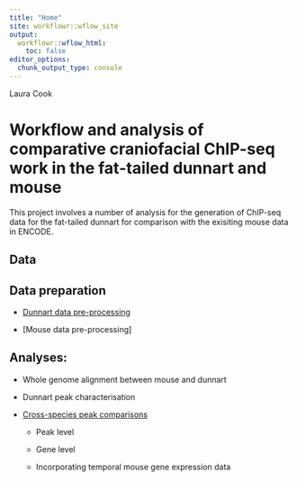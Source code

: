 ```yaml
---
title: "Home"
site: workflowr::wflow_site
output:
  workflowr::wflow_html:
    toc: false
editor_options:
  chunk_output_type: console
---
```


Laura Cook

# Workflow and analysis of comparative craniofacial ChIP-seq work in the fat-tailed dunnart and mouse

This project involves a number of analysis for the generation of ChIP-seq data for the fat-tailed dunnart for comparison with the exisiting mouse data in ENCODE.

## Data

## Data preparation

* [Dunnart data pre-processing](dunnart_data_processing.html)

* [Mouse data pre-processing]

## Analyses:

* Whole genome alignment between mouse and dunnart

* Dunnart peak characterisation

* [Cross-species peak comparisons](cross-species-peak-comparison.html)

	+ Peak level
	
	+ Gene level
	
	+ Incorporating temporal mouse gene expression data
